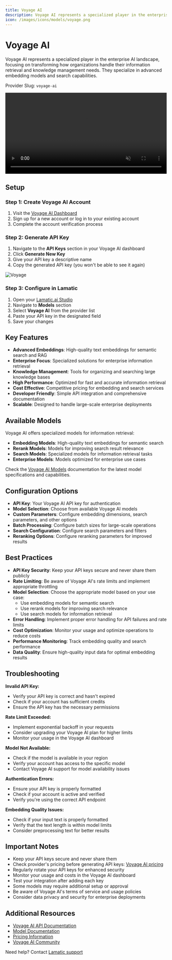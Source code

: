 ```yaml
---
title: Voyage AI
description: Voyage AI represents a specialized player in the enterprise AI landscape, focusing on transforming how organizations handle their information retrieval and knowledge management needs through advanced embedding and search capabilities.
icon: /images/icons/models/voyage.png
---
```


[Voyage AI Dashboard]: https://dash.voyageai.com/
[Voyage AI pricing]: https://docs.voyageai.com/docs/pricing
[Voyage AI Docs]: https://docs.voyageai.com/
[Voyage AI Models]: https://docs.voyageai.com/docs/models

[Lamatic.ai Studio]: https://studio.lamatic.ai
[Lamatic support]: https://lamatic.ai/docs/slack


# Voyage AI
<IntegrationOverviw slug="voyage-ai" type="models" />
Voyage AI represents a specialized player in the enterprise AI landscape, focusing on transforming how organizations handle their information retrieval and knowledge management needs. They specialize in advanced embedding models and search capabilities.

<Callout type="info">Provider Slug: `voyage-ai`</Callout>

<video controls loop width="100%" autoplay muted controlslist="nodownload" className="mt-4">
    <source src="/public/videos/models/voyageai.mp4" type="video/mp4" />
    Your browser does not support the video tag.
</video>

## Setup

### Step 1: Create Voyage AI Account
1. Visit the [Voyage AI Dashboard][Voyage AI Dashboard]
2. Sign up for a new account or log in to your existing account
3. Complete the account verification process

### Step 2: Generate API Key
1. Navigate to the **API Keys** section in your Voyage AI dashboard
2. Click **Generate New Key**
3. Give your API key a descriptive name
4. Copy the generated API key (you won't be able to see it again)

![Voyage](./img/voyageai.png)

### Step 3: Configure in Lamatic
1. Open your [Lamatic.ai Studio]
2. Navigate to **Models** section
3. Select **Voyage AI** from the provider list
4. Paste your API key in the designated field
5. Save your changes

## Key Features

- **Advanced Embeddings**: High-quality text embeddings for semantic search and RAG
- **Enterprise Focus**: Specialized solutions for enterprise information retrieval
- **Knowledge Management**: Tools for organizing and searching large knowledge bases
- **High Performance**: Optimized for fast and accurate information retrieval
- **Cost Effective**: Competitive pricing for embedding and search services
- **Developer Friendly**: Simple API integration and comprehensive documentation
- **Scalable**: Designed to handle large-scale enterprise deployments

## Available Models

Voyage AI offers specialized models for information retrieval:

- **Embedding Models**: High-quality text embeddings for semantic search
- **Rerank Models**: Models for improving search result relevance
- **Search Models**: Specialized models for information retrieval tasks
- **Enterprise Models**: Models optimized for enterprise use cases

Check the [Voyage AI Models][Voyage AI Models] documentation for the latest model specifications and capabilities.

## Configuration Options

- **API Key**: Your Voyage AI API key for authentication
- **Model Selection**: Choose from available Voyage AI models
- **Custom Parameters**: Configure embedding dimensions, search parameters, and other options
- **Batch Processing**: Configure batch sizes for large-scale operations
- **Search Configuration**: Configure search parameters and filters
- **Reranking Options**: Configure reranking parameters for improved results

## Best Practices

- **API Key Security**: Keep your API keys secure and never share them publicly
- **Rate Limiting**: Be aware of Voyage AI's rate limits and implement appropriate throttling
- **Model Selection**: Choose the appropriate model based on your use case:
  - Use embedding models for semantic search
  - Use rerank models for improving search relevance
  - Use search models for information retrieval
- **Error Handling**: Implement proper error handling for API failures and rate limits
- **Cost Optimization**: Monitor your usage and optimize operations to reduce costs
- **Performance Monitoring**: Track embedding quality and search performance
- **Data Quality**: Ensure high-quality input data for optimal embedding results

## Troubleshooting

**Invalid API Key:**
- Verify your API key is correct and hasn't expired
- Check if your account has sufficient credits
- Ensure the API key has the necessary permissions

**Rate Limit Exceeded:**
- Implement exponential backoff in your requests
- Consider upgrading your Voyage AI plan for higher limits
- Monitor your usage in the Voyage AI dashboard

**Model Not Available:**
- Check if the model is available in your region
- Verify your account has access to the specific model
- Contact Voyage AI support for model availability issues

**Authentication Errors:**
- Ensure your API key is properly formatted
- Check if your account is active and verified
- Verify you're using the correct API endpoint

**Embedding Quality Issues:**
- Check if your input text is properly formatted
- Verify that the text length is within model limits
- Consider preprocessing text for better results

## Important Notes

- Keep your API keys secure and never share them
- Check provider's pricing before generating API keys: [Voyage AI pricing][Voyage AI pricing]
- Regularly rotate your API keys for enhanced security
- Monitor your usage and costs in the Voyage AI dashboard
- Test your integration after adding each key
- Some models may require additional setup or approval
- Be aware of Voyage AI's terms of service and usage policies
- Consider data privacy and security for enterprise deployments

## Additional Resources

- [Voyage AI API Documentation][Voyage AI Docs]
- [Model Documentation][Voyage AI Models]
- [Pricing Information][Voyage AI pricing]
- [Voyage AI Community](https://discord.gg/voyage-ai)

Need help? Contact [Lamatic support]